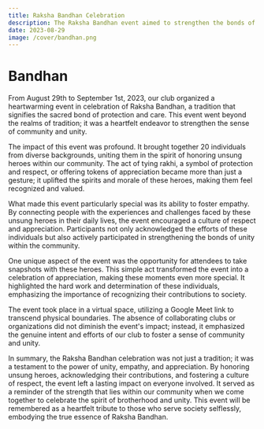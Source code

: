 ```yaml
---
title: Raksha Bandhan Celebration
description: The Raksha Bandhan event aimed to strengthen the bonds of unity and brotherhood within the community, symbolizing the sacred tradition of Raksha Bandhan and honoring unsung heroes.
date: 2023-08-29
image: /cover/bandhan.png
---
```


# Bandhan

From August 29th to September 1st, 2023, our club organized a heartwarming event in celebration of Raksha Bandhan, a tradition that signifies the sacred bond of protection and care. This event went beyond the realms of tradition; it was a heartfelt endeavor to strengthen the sense of community and unity.

The impact of this event was profound. It brought together 20 individuals from diverse backgrounds, uniting them in the spirit of honoring unsung heroes within our community. The act of tying rakhi, a symbol of protection and respect, or offering tokens of appreciation became more than just a gesture; it uplifted the spirits and morale of these heroes, making them feel recognized and valued.

What made this event particularly special was its ability to foster empathy. By connecting people with the experiences and challenges faced by these unsung heroes in their daily lives, the event encouraged a culture of respect and appreciation. Participants not only acknowledged the efforts of these individuals but also actively participated in strengthening the bonds of unity within the community.

One unique aspect of the event was the opportunity for attendees to take snapshots with these heroes. This simple act transformed the event into a celebration of appreciation, making these moments even more special. It highlighted the hard work and determination of these individuals, emphasizing the importance of recognizing their contributions to society.

The event took place in a virtual space, utilizing a Google Meet link to transcend physical boundaries. The absence of collaborating clubs or organizations did not diminish the event's impact; instead, it emphasized the genuine intent and efforts of our club to foster a sense of community and unity.

In summary, the Raksha Bandhan celebration was not just a tradition; it was a testament to the power of unity, empathy, and appreciation. By honoring unsung heroes, acknowledging their contributions, and fostering a culture of respect, the event left a lasting impact on everyone involved. It served as a reminder of the strength that lies within our community when we come together to celebrate the spirit of brotherhood and unity. This event will be remembered as a heartfelt tribute to those who serve society selflessly, embodying the true essence of Raksha Bandhan.